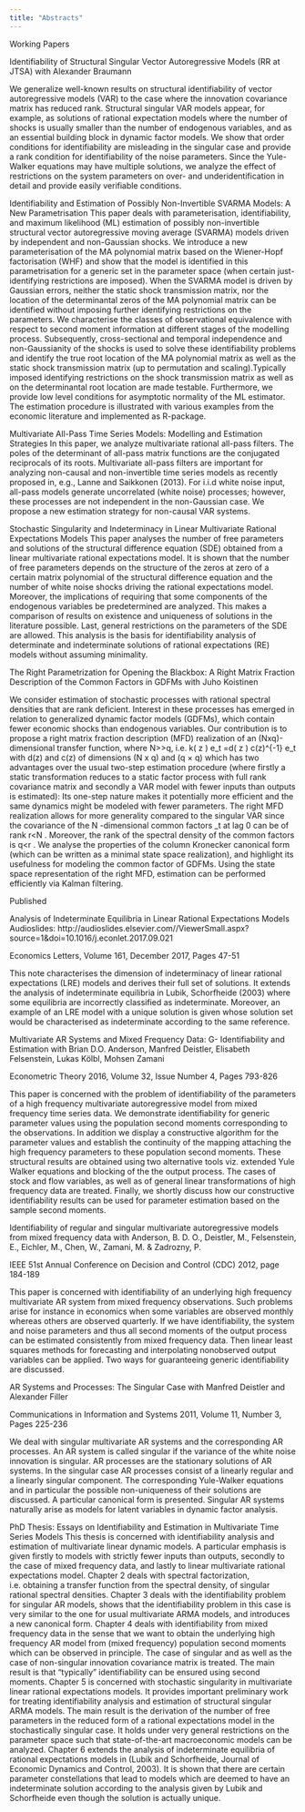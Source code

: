 ```yaml
---
title: "Abstracts"
---
```


Working Papers

Identifiability of Structural Singular Vector Autoregressive Models (RR at JTSA)
with Alexander Braumann

We generalize well-known results on structural identifiability of vector autoregressive models (VAR) to the case where the innovation covariance matrix has reduced rank. Structural singular VAR models appear, for example, as solutions of rational expectation models where the number of shocks is usually smaller than the number of endogenous variables, and as an essential building block in dynamic factor models. We show that order conditions for identifiability are misleading in the singular case and provide a rank condition for identifiability of the noise parameters. Since the Yule-Walker equations may have multiple solutions, we analyze the effect of restrictions on the system parameters on over- and underidentification in detail and provide easily verifiable conditions.



Identifiability and Estimation of Possibly Non-Invertible SVARMA Models: A New Parametrisation 
This paper deals with parameterisation, identifiability, and maximum likelihood (ML) estimation of possibly non-invertible structural vector autoregressive moving average (SVARMA) models driven by independent and non-Gaussian shocks. We introduce a new parameterisation of the MA polynomial matrix based on the Wiener-Hopf factorisation (WHF) and show that the model is identified in this parametrisation for a generic set in the parameter space (when certain just-identifying restrictions are imposed). When the SVARMA model is driven by Gaussian errors, neither the static shock transmission matrix, nor the location of the determinantal zeros of the MA polynomial matrix can be identified without imposing further identifying restrictions on the parameters. We characterise the classes of observational equivalence with respect to second moment information at different stages of the modelling process. Subsequently, cross-sectional and temporal independence and non-Gaussianity of the shocks is used to solve these identifiability problems and identify the true root location of the MA polynomial matrix as well as the static shock transmission matrix (up to permutation and scaling).Typically imposed identifying restrictions on the shock transmission matrix as well as on the determinantal root location are made testable. Furthermore, we provide low level conditions for asymptotic normality of the ML estimator. The estimation procedure is illustrated with various examples from the economic literature and implemented as R-package.



Multivariate All-Pass Time Series Models: Modelling and Estimation Strategies
In this paper, we analyze multivariate rational all-pass filters. The poles of the determinant of all-pass matrix functions are the conjugated reciprocals of its roots. Multivariate all-pass filters are important for analyzing non-causal and non-invertible time series models as recently proposed in, e.g., Lanne and Saikkonen (2013). For i.i.d white noise input, all-pass models generate uncorrelated (white noise) processes; however, these processes are not independent in the non-Gaussian case. We propose a new estimation strategy for non-causal VAR systems.



Stochastic Singularity and Indeterminacy in Linear Multivariate Rational Expectations Models
This paper analyses the number of free parameters and solutions of the structural difference equation (SDE) obtained from a linear multivariate rational expectations model. It is shown that the number of free parameters depends on the structure of the zeros at zero of a certain matrix polynomial of the structural difference equation and the number of white noise shocks driving the rational expectations model. Moreover, the implications of requiring that some components of the endogenous variables be predetermined are analyzed. This makes a comparison of results on existence and uniqueness of solutions in the literature possible. Last, general restrictions on the parameters of the SDE are allowed. This analysis is the basis for identifiability analysis of determinate and indeterminate solutions of rational expectations (RE) models without assuming minimality.



The Right Parametrization for Opening the Blackbox: A Right Matrix Fraction Description of the Common Factors in GDFMs
with Juho Koistinen

We consider estimation of stochastic processes with rational spectral densities that are rank deficient. Interest in these processes has emerged in relation to generalized dynamic factor models (GDFMs), which contain fewer economic shocks than endogenous variables. Our contribution is to propose a right matrix fraction description (MFD) realization of an (Nxq)-dimensional transfer function, where N>>q,  i.e. k( z ) e_t  =d( z ) c(z)^{-1}  e_t with d(z) and c(z) of dimensions (N x q) and  (q × q) which has two advantages over the usual two-step estimation procedure (where firstly a static transformation reduces to a static factor process with full rank covariance matrix and secondly a VAR model with fewer inputs than outputs is estimated): Its one-step nature makes it potentially more efficient and the same dynamics might be modeled with fewer parameters. The right MFD realization allows for more generality compared to the singular VAR since the covariance of the N -dimensional common factors \chi_t at lag 0 can be of rank r<N . Moreover, the rank of the spectral density of the common factors is q<r . We analyse the properties of the column Kronecker canonical form (which can be written as a minimal state space realization), and highlight its usefulness for modeling the common factor of GDFMs. Using the state space representation of the right MFD, estimation can be performed efficiently via Kalman filtering.




Published

Analysis of Indeterminate Equilibria in Linear Rational Expectations Models
    Audioslides: http://audioslides.elsevier.com//ViewerSmall.aspx?source=1&doi=10.1016/j.econlet.2017.09.021

Economics Letters, Volume 161, December 2017, Pages 47-51

This note characterises the dimension of indeterminacy of linear rational expectations (LRE) models and derives their full set of solutions. It extends the analysis of indeterminate equilibria in  Lubik, Schorfheide (2003) where some equilibria are incorrectly classified as indeterminate. Moreover, an example of an LRE model with a unique solution is given whose solution set would be characterised as indeterminate according to the same reference.


Multivariate AR Systems and Mixed Frequency Data: G- Identifiability and Estimation 
with Brian D.O. Anderson, Manfred Deistler, Elisabeth Felsenstein, Lukas Kölbl, Mohsen Zamani

Econometric Theory 2016, Volume 32, Issue Number 4, Pages 793-826

This paper is concerned with the problem of identifiability of the parameters of a high frequency multivariate autoregressive model from mixed frequency time series data. We demonstrate identifiability for generic parameter values using the population second moments corresponding to the observations. In addition we display a constructive algorithm for the parameter values and establish the continuity of the mapping attaching the high frequency parameters to these population second moments. These structural results are obtained using two alternative tools viz. extended Yule Walker equations and blocking of the the output process. The cases of stock and flow variables, as well as of general linear transformations of high frequency data are treated. Finally, we shortly discuss how our constructive identifiability results can be used for parameter estimation based on the sample second moments.


Identifiability of regular and singular multivariate autoregressive models from mixed frequency data 
with Anderson, B. D. O., Deistler, M., Felsenstein, E., Eichler, M., Chen, W., Zamani, M. & Zadrozny, P.

IEEE 51st Annual Conference on Decision and Control (CDC) 2012, page 184-189

This paper is concerned with identifiability of an underlying high frequency multivariate AR system from mixed frequency observations. Such problems arise for instance in economics when some variables are observed monthly whereas others are observed quarterly. If we have identifiability, the system and noise parameters and thus all second moments of the output process can be estimated consistently from mixed frequency data. Then linear least squares methods for forecasting and interpolating nonobserved output variables can be applied. Two ways for guaranteeing generic identifiability are discussed.


AR Systems and Processes: The Singular Case 
with Manfred Deistler and Alexander Filler

Communications in Information and Systems 2011, Volume 11, Number 3, Pages 225-236

We deal with singular multivariate AR systems and the corresponding AR processes. An AR system is called singular if the variance of the white noise innovation is singular. AR processes are the stationary solutions of AR systems. In the singular case AR processes consist of a linearly regular and a linearly singular component. The corresponding Yule-Walker equations and in particular the possible non-uniqueness of their solutions are discussed. A particular canonical form is presented. Singular AR systems naturally arise as models for latent variables in dynamic factor analysis.


PhD Thesis: Essays on Identifiability and Estimation in Multivariate Time Series Models
This thesis is concerned with identifiability analysis and estimation of multivariate linear dynamic models. A particular emphasis is given firstly to models with strictly fewer inputs than outputs, secondly to the case of mixed frequency data, and lastly to linear multivariate rational expectations model. Chapter 2 deals with spectral factorization, i.e. obtaining a transfer function from the spectral density, of singular rational spectral densities. Chapter 3 deals with the identifiability problem for singular AR models, shows that the identifiability problem in this case is very similar to the one for usual multivariate ARMA models, and introduces a new canonical form. Chapter 4 deals with identifiability from mixed frequency data in the sense that we want to obtain the underlying high frequency AR model from (mixed frequency) population second moments which can be observed in principle. The case of singular and as well as the case of non-singular innovation covariance matrix is treated. The main result is that “typically” identifiability can be ensured using second moments. Chapter 5 is concerned with stochastic singularity in multivariate linear rational expectations models. It provides important preliminary work for treating identifiability analysis and estimation of structural singular ARMA models. The main result is the derivation of the number of free parameters in the reduced form of a rational expectations model in the stochastically singular case. It holds under very general restrictions on the parameter space such that state-of-the-art macroeconomic models can be analyzed. Chapter 6 extends the analysis of indeterminate equilibria of rational expectations models in (Lubik and Schorfheide, Journal of Economic Dynamics and Control, 2003). It is shown that there are certain parameter constellations that lead to models which are deemed to have an indeterminate solution according to the analysis given by Lubik and Schorfheide even though the solution is actually unique.

